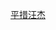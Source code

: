 {{userbox
| border-c = red
| id= [[File:Geranlanba_Pingcuowangjie.jpg|60px]]
| id-c= white
| info=  这个用户永远怀念[[藏区]][[共产主义]]运动先驱'''[[葛然朗巴·平措汪杰]]同志'''。
| info-c= #FFFFFF
| info-fc= {{{info-fc|black}}}
| info-s= {{{info-s|9}}}
}}
[[Category:怀念平措汪杰的维基人|{{PAGENAME}}]]
<noinclude>
[[Category:政治用戶框模板|平措汪杰]]
</noinclude>